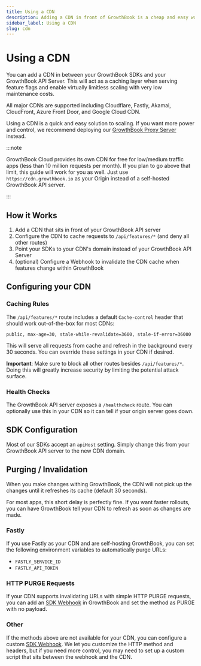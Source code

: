 ```yaml
---
title: Using a CDN
description: Adding a CDN in front of GrowthBook is a cheap and easy way to scale
sidebar_label: Using a CDN
slug: cdn
---
```


# Using a CDN

You can add a CDN in between your GrowthBook SDKs and your GrowthBook API Server. This will act as a caching layer when serving feature flags and enable virtually limitless scaling with very low maintenance costs.

All major CDNs are supported including Cloudflare, Fastly, Akamai, CloudFront, Azure Front Door, and Google Cloud CDN.

Using a CDN is a quick and easy solution to scaling. If you want more power and control, we recommend deploying our [GrowthBook Proxy Server](/self-host/proxy) instead.

:::note

GrowthBook Cloud provides its own CDN for free for low/medium traffic apps (less than 10 million requests per month). If you plan to go above that limit, this guide will work for you as well. Just use `https://cdn.growthbook.io` as your Origin instead of a self-hosted GrowthBook API server.

:::

## How it Works

1. Add a CDN that sits in front of your GrowthBook API server
2. Configure the CDN to cache requests to `/api/features/*` (and deny all other routes)
3. Point your SDKs to your CDN's domain instead of your GrowthBook API Server
4. (optional) Configure a Webhook to invalidate the CDN cache when features change within GrowthBook

## Configuring your CDN

### Caching Rules

The `/api/features/*` route includes a default `Cache-control` header that should work out-of-the-box for most CDNs:

```
public, max-age=30, stale-while-revalidate=3600, stale-if-error=36000
```

This will serve all requests from cache and refresh in the background every 30 seconds. You can override these settings in your CDN if desired.

**Important**: Make sure to block all other routes besides `/api/features/*`. Doing this will greatly increase security by limiting the potential attack surface.

### Health Checks

The GrowthBook API server exposes a `/healthcheck` route. You can optionally use this in your CDN so it can tell if your origin server goes down.

## SDK Configuration

Most of our SDKs accept an `apiHost` setting. Simply change this from your GrowthBook API server to the new CDN domain.

## Purging / Invalidation

When you make changes withing GrowthBook, the CDN will not pick up the changes until it refreshes its cache (default 30 seconds).

For most apps, this short delay is perfectly fine. If you want faster rollouts, you can have GrowthBook tell your CDN to refresh as soon as changes are made.

### Fastly

If you use Fastly as your CDN and are self-hosting GrowthBook, you can set the following environment variables to automatically purge URLs:

- `FASTLY_SERVICE_ID`
- `FASTLY_API_TOKEN`

### HTTP PURGE Requests

If your CDN supports invalidating URLs with simple HTTP PURGE requests, you can add an [SDK Webhook](/app/webhooks/sdk-webhooks) in GrowthBook and set the method as PURGE with no payload.

### Other

If the methods above are not available for your CDN, you can configure a custom [SDK Webhook](/app/webhooks/sdk-webhooks). We let you customize the HTTP method and headers, but if you need more control, you may need to set up a custom script that sits between the webhook and the CDN.
